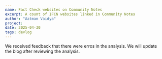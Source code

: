 ```yaml
---
name: Fact Check websites on Community Notes
excerpt: A count of IFCN websites linked in Community Notes
author: "Aatman Vaidya"
project: 
date: 2025-04-30
tags: devlog
---
```


We received feedback that there were erros in the analysis. We will update the blog after reviewing the analysis.
